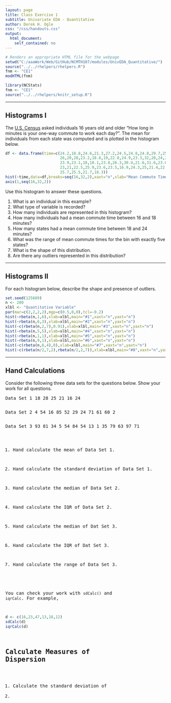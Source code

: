```yaml
---
layout: page
title: Class Exercise 1
subtitle: Univariate EDA - Quantitative
author: Derek H. Ogle
css: "/css/handouts.css"
output:
  html_document:
    self_contained: no
---
```


```r
# Renders an appropriate HTML file for the webpage
setwd("C:/aaaWork/Web/GitHub/NCMTH107/modules/UnivEDA_Quantitative/")
source("../../rhelpers/rhelpers.R")
fnm <- "CE1"
modHTML(fnm)
```

```r
library(NCStats)
fnm <- "CE1"
source("../../rhelpers/knitr_setup.R")
```

----

## Histograms I

The [U.S. Census](http://www.indexmundi.com/facts/united-states/quick-facts/all-states/average-commute-time#map) asked individuals 16 years old and older "How long in minutes is your one-way commute to work each day?".  The mean for individuals from each state was computed and is plotted in the histogram below.

```r
df <- data.frame(time=c(24.2,18.8,24.6,21.3,27.2,24.5,24.8,24.8,29.7,25.9,27,
                        26,20,28,23.2,18.8,19,22.8,24.9,23.3,32,28,24,22.9,
                        23.9,23.1,18,18.1,23.8,26.3,30.4,21.6,31.6,23.6,16.9,
                        23,21,22.5,25.9,23.6,23.5,16.9,24.3,25,21.4,22.2,27.7,
                        25.7,25.5,21.7,18.3))
hist(~time,data=df,breaks=seq(16,32,2),xaxt="n",xlab="Mean Commute Time (mins)")
axis(1,seq(16,32,2))
```

Use this histogram to answer these questions.

1. What is an individual in this example?
1. What type of variable is recorded?
1. How many individuals are represented in this histogram?
1. How many individuals had a mean commute time between 16 and 18 minutes?
1. How many states had a mean commute time between 18 and 24 minutes?
1. What was the range of mean commute times for the bin with exactly five states?
1. What is the shape of this distribution.
1. Are there any outliers represented in this distribution?

----

## Histograms II

For each histogram below, describe the shape and presence of outliers.

```r
set.seed(125689)
n <- 200
xlbl <- "Quantitative Variable"
par(mar=c(2,2,2,2),mgp=c(0.5,0,0),tcl=-0.2)
hist(~rbeta(n,1,6),xlab=xlbl,main="#1",xaxt="n",yaxt="n")
hist(~rbeta(n,6,3),xlab=xlbl,main="#2",xaxt="n",yaxt="n")
hist(~c(rbeta(n,2,7),0.91),xlab=xlbl,main="#3",xaxt="n",yaxt="n")
hist(~rbeta(n,5,5),xlab=xlbl,main="#4",xaxt="n",yaxt="n")
hist(~rbeta(n,1,1),xlab=xlbl,main="#5",xaxt="n",yaxt="n")
hist(~rbeta(n,9,1),xlab=xlbl,main="#6",xaxt="n",yaxt="n")
hist(~c(rbeta(n,8,4),0),xlab=xlbl,main="#7",xaxt="n",yaxt="n")
hist(~c(rbeta(n/2,7,2),rbeta(n/2,2,7)),xlab=xlbl,main="#8",xaxt="n",yaxt="n")
```

----

## Hand Calculations

Consider the following three data sets for the questions below.  Show your work for all questions.

<pre>
Data Set 1
18 28 25 21 16 24
<pre>

<pre>
Data Set 2
4 54 16 85 52 29 24 71 61 60 2
<pre>

<pre>
Data Set 3
93 81 34 5 54 84 54 13 1 35 79 63 97 71
<pre>

1. Hand calculate the mean of Data Set 1.
1. Hand calculate the standard deviation of Data Set 1.

1. Hand calculate the median of Data Set 2.
1. Hand calculate the IQR of Data Set 2.

1. Hand calculate the median of Dat Set 3.
1. Hand calculate the IQR of Dat Set 3.
1. Hand calculate the range of Data Set 3.

You can check your work with `sdCalc()` and `iqrCalc`.  For example,
```r
d <- c(16,23,47,13,18,12)
sdCalc(d)
iqrCalc(d)
```


## Calculate Measures of Dispersion

1. Calculate the standard deviation of 
1. 
